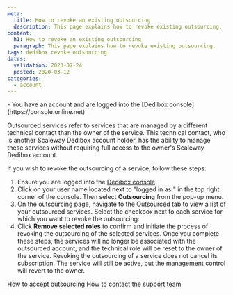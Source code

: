 ```yaml
---
meta:
  title: How to revoke an existing outsourcing
  description: This page explains how to revoke existing outsourcing.
content:
  h1: How to revoke an existing outsourcing
  paragraph: This page explains how to revoke existing outsourcing.
tags: dedibox revoke outsourcing
dates:
  validation: 2023-07-24
  posted: 2020-03-12
categories:
  - account
---
```


<Message type="requirement">
  - You have an account and are logged into the [Dedibox console](https://console.online.net)
</Message>

Outsourced services refer to services that are managed by a different technical contact than the owner of the service. This technical contact, who is another Scaleway Dedibox account holder, has the ability to manage these services without requiring full access to the owner's Scaleway Dedibox account.

If you wish to revoke the outsourcing of a service, follow these steps:

1. Ensure you are logged into the [Dedibox console](https://console.online.net).
2. Click on your user name located next to "logged in as:" in the top right corner of the console. Then select **Outsourcing** from the pop-up menu.
3. On the outsourcing page, navigate to the Outsourced tab to view a list of your outsourced services. Select the checkbox next to each service for which you want to revoke the outsourcing:
    <Lightbox src="scaleway-dedibox-console-outsourcing-revoke.webp" width="600" alt="" />
4. Click **Remove selected roles** to confirm and initiate the process of revoking the outsourcing of the selected services.
    Once you complete these steps, the services will no longer be associated with the outsourced account, and the technical role will be reset to the owner of the service.
    <Message type="note">
      Revoking the outsourcing of a service does not cancel its subscription. The service will still be active, but the management control will revert to the owner.
    </Message>

<Navigation title="See Also">
  <PreviousButton to="/dedibox-console/my-account/how-to/accept-outsourcing/">How to accept outsourcing</PreviousButton>
  <NextButton to="/dedibox-console/my-account/how-to/contact-support">How to contact the support team</NextButton>
</Navigation>